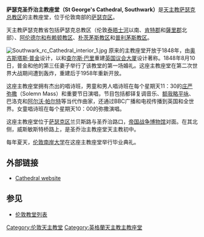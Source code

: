 <!-- {{Distinguish2|[[Southwark_Cathedral|Southwark Cathedral]] or [[St._George's_Cathedral,_London|St. George's Cathedral, London]]}}
{{otherplaces3|St. George's Cathedral}} -->
{{Infobox church
| name             = 萨瑟克圣乔治主教座堂<br />St. George's Cathedral, Southwark
| fullname         = 
| color            = 
| image            = St georges roman catholic cathedral southwark.jpg
| imagesize        = 
| caption          = 大门
| landscape        = 
| denomination     = [[罗马天主教|罗马天主教]]
| diocese          = [[天主教萨瑟克总教区|天主教萨瑟克总教区]]
| parish           = 
| division         = 
| subdivision      = 
| founded_date     = 
| founder          = 
| architect        = [[奥古斯塔斯·普金|奥古斯塔斯·普金]]
| style            = 
| constructed_date = 
| dedicated_date   = 1848年
| closed_date      = 
| demolished_date  = 
| bishop           = 
| priest           =
| archdeacon       = 
| dean             = 
| provost          = 
| rector           = 
| canon            = 
| prebendary       = 
| curate           = 
| chaplain         = 
| vicar            = 
| deacon           = 
| abbot            = 
| minister         = 
| seniorpastor     = 
| pastor           = 
| location         = 伦敦[[萨瑟克区|萨瑟克区]]兰贝斯路
| country          = 英国
| coordinates      = {{Coord|51|29|54|N|0|6|26|W |type:landmark_region:GB |display=inline,title}}
| phone            = 
| website          = 
}}
'''萨瑟克圣乔治主教座堂（St George's Cathedral, Southwark）'''是[[天主教萨瑟克总教区|天主教萨瑟克总教区]]的主教座堂，位于伦敦南部的[[萨瑟克区|萨瑟克区]]。

天主教萨瑟克教省包括萨瑟克总教区（伦敦[[泰晤士河|泰晤士河]]以南、[[肯特郡|肯特郡]]和[[薩里郡|薩里郡]]北部）、[[天主教阿伦德尔和布赖顿教区|阿伦德尔和布赖顿教区]]、[[天主教朴茨茅斯教区|朴茨茅斯教区]]和[[天主教普利茅斯教区|普利茅斯教区]]。

[[File:Southwark_rc_Cathedral_interior_1.jpg|thumb]]
原来的主教座堂开放于1848年，由[[奥古斯塔斯·普金|奥古斯塔斯·普金]]设计，以和[[查尔斯·巴里|查尔斯·巴里]]重建[[英国议会大厦|英国议会大厦]]设计著称。1848年8月10日，普金和他的第三任妻子举行了该教堂的第一场婚礼。这座主教座堂在第二次世界大战期间遭到轰炸，重建后于1958年重新开放。

这座主教座堂拥有杰出的唱诗班，男童和男人唱诗班在每个星期天11：30的[[庄严弥撒|庄严弥撒]]（Solemn Mass）和重要节日演唱，节目包括都铎复调音乐、[[额我略平咏|额我略平咏]]、巴洛克和[[阿尔沃·帕尔特|阿尔沃·帕尔特]]等当代作曲家，还通过BBC广播和电视传播到英国和全世界。女童唱诗班在每个星期天10：00的弥撒演唱。 

这座主教座堂位于[[萨瑟克区|萨瑟克区]]兰贝斯路与圣乔治路口，[[帝国战争博物馆|帝国战争博物馆]]对面。在其北侧，威斯敏斯特桥路上，是圣乔治主教座堂天主教初中。

每年夏天，[[伦敦南岸大学|伦敦南岸大学]]在这座主教座堂举行毕业典礼。

==外部链接==
* [http://www.southwark-rc-cathedral.org.uk/ Cathedral website] {{Wayback|url=http://www.southwark-rc-cathedral.org.uk/ |date=20150128112332 }}

==参见==
* [[伦敦教堂列表|伦敦教堂列表]]

{{DEFAULTSORT:Saint George's Cathedral, Southwark}}
{{倫敦地標}}
[[Category:伦敦天主教堂|Category:伦敦天主教堂]]
[[Category:英格蘭天主教主教座堂|Category:英格蘭天主教主教座堂]]